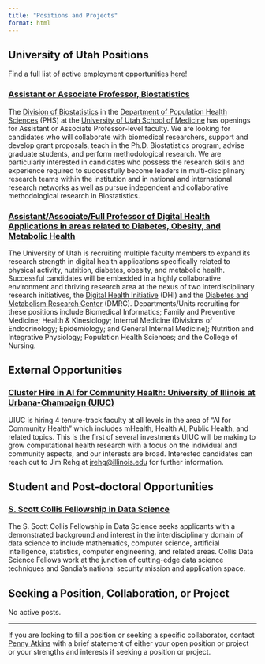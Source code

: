 ```yaml
---
title: "Positions and Projects"
format: html
---
```


## University of Utah Positions
Find a full list of active employment opportunities [here](https://utah.peopleadmin.com/){target="_blank"}!

### [Assistant or Associate Professor, Biostatistics](https://utah.peopleadmin.com/postings/153341){target="_blank"}
The [Division of Biostatistics](https://medicine.utah.edu/population-health-sciences/divisions/biostatistics){target="_blank"} in the [Department of Population Health Sciences](https://medicine.utah.edu/population-health-sciences){target="_blank"} (PHS) at the [University of Utah School of Medicine](https://medicine.utah.edu/){target="_blank"} has openings for Assistant or Associate Professor-level faculty. We are looking for candidates who will collaborate with biomedical researchers, support and develop grant proposals, teach in the Ph.D. Biostatistics program, advise graduate students, and perform methodological research. We are particularly interested in candidates who possess the research skills and experience required to successfully become leaders in multi-disciplinary research teams within the institution and in national and international research networks as well as pursue independent and collaborative methodological research in Biostatistics.

### [Assistant/Associate/Full Professor of Digital Health Applications in areas related to Diabetes, Obesity, and Metabolic Health](https://utah.peopleadmin.com/postings/153305){target="_blank"}
The University of Utah is recruiting multiple faculty members to expand its research strength in digital health applications specifically related to physical activity, nutrition, diabetes, obesity, and metabolic health. Successful candidates will be embedded in a highly collaborative environment and thriving research area at the nexus of two interdisciplinary research initiatives, the [Digital Health Initiative](https://uofuhealth.utah.edu/digital-health-initiative){target="_blank"} (DHI) and the [Diabetes and Metabolism Research Center](https://uofuhealth.utah.edu/diabetes-metabolism-research-center){target="_blank"} (DMRC). Departments/Units recruiting for these positions include Biomedical Informatics; Family and Preventive Medicine; Health & Kinesiology; Internal Medicine (Divisions of Endocrinology; Epidemiology; and General Internal Medicine); Nutrition and Integrative Physiology; Population Health Sciences; and the College of Nursing.

## External Opportunities
### [Cluster Hire in AI for Community Health: University of Illinois at Urbana-Champaign (UIUC)](https://healtheng.illinois.edu/AICommunityHealth){target="blank"}
UIUC is hiring 4 tenure-track faculty at all levels in the area of “AI for Community Health” which includes mHealth, Health AI, Public Health, and related topics. This is the first of several investments UIUC will be making to grow computational health research with a focus on the individual and community aspects, and our interests are broad. Interested candidates can reach out to Jim Rehg at [jrehg@illinois.edu](mailto:jrehg@illinois.edu) for further information.

## Student and Post-doctoral Opportunities
### [S. Scott Collis Fellowship in Data Science](https://www.sandia.gov/careers/career-possibilities/students-and-postdocs/fellowships/data-science-fellowship/){target="_blank"}
The S. Scott Collis Fellowship in Data Science seeks applicants with a demonstrated background and interest in the interdisciplinary domain of data science to include mathematics, computer science, artificial intelligence, statistics, computer engineering, and related areas. Collis Data Science Fellows work at the junction of cutting-edge data science techniques and Sandia’s national security mission and application space. 

## Seeking a Position, Collaboration, or Project
No active posts.

***

If you are looking to fill a position or seeking a specific collaborator, contact [Penny Atkins](mailto:pennyatkins@hsc.utah.edu?subject=Positions%20and%20Projects%20Post) with a brief statement of either your open position or project or your strengths and interests if seeking a position or project. 
